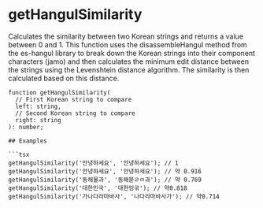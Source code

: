 
# getHangulSimilarity

Calculates the similarity between two Korean strings and returns a value between 0 and 1. This function uses the disassembleHangul method from the es-hangul library to break down the Korean strings into their component characters (jamo) and then calculates the minimum edit distance between the strings using the Levenshtein distance algorithm. The similarity is then calculated based on this distance.

```tsx
function getHangulSimilarity(
  // First Korean string to compare
  left: string,
  // Second Korean string to compare
  right: string
): number;

## Examples

```tsx
getHangulSimilarity('안녕하세요', '안녕하세요'); // 1
getHangulSimilarity('안녕하세요', '안녕하새요'); // 약 0.916
getHangulSimilarity('동해물과', '동해붇ㄹㅁ과'); // 약 0.769
getHangulSimilarity('대한민국', '대한밍굮'); // 약0.818
getHangulSimilarity('가나다라마바사', '나다라마바사가'); // 약0.714
```

<GetHangulSimilarityDemo />
